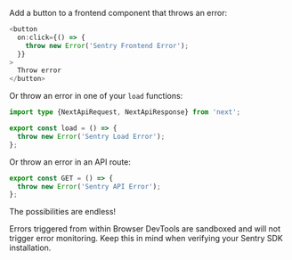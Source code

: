 Add a button to a frontend component that throws an error:

```javascript {filename:src/routes/sentry/+page.svelte}
<button
  on:click={() => {
    throw new Error('Sentry Frontend Error');
  }}
>
  Throw error
</button>
```

Or throw an error in one of your `load` functions:

```typescript {filename:src/routes/sentry/+page.js}
import type {NextApiRequest, NextApiResponse} from 'next';

export const load = () => {
  throw new Error('Sentry Load Error');
};
```

Or throw an error in an API route:

```javascript {filename:src/routes/sentry/+server.js}
export const GET = () => {
  throw new Error('Sentry API Error');
};
```

The possibilities are endless!

<Note>

Errors triggered from within Browser DevTools are sandboxed and will not trigger error monitoring. Keep this in mind when verifying your Sentry SDK installation.

</Note>
